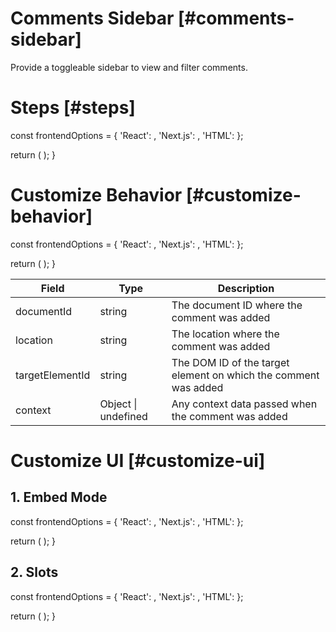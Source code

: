 

# Comments Sidebar [#comments-sidebar]

<NextSeo 
  title="Velt Docs - Comments Sidebar"
  description="Comments sidebar documentation page for the Velt SDK"
/>

<Subheading>Provide a toggleable sidebar to view and filter comments.</Subheading>
<CommentsDemo demoUrl="comments-sidebar" />

# Steps [#steps]


  const frontendOptions = {
    'React': <ReactSidebarOverview sectionId="steps" />,
    'Next.js': <ReactSidebarOverview sectionId="steps" />,
    'HTML': <HTMLSidebarOverview sectionId="steps" />
  };

  return (
    <StepTabs frontendOptions={frontendOptions} />
  );
}

<SidebarOverviewSteps />

# Customize Behavior [#customize-behavior]


  const frontendOptions = {
    'React': <ReactSidebarCustom sectionId="customize-behavior" />,
    'Next.js': <ReactSidebarCustom sectionId="customize-behavior" />,
    'HTML': <HTMLSidebarCustom sectionId="customize-behavior" />
  };

  return (
    <StepTabs frontendOptions={frontendOptions} />
  );
}

<SidebarCustomSteps />

| Field | Type | Description |
| --- | --- | --- |
| documentId | string | The document ID where the comment was added |
| location | string | The location where the comment was added |
| targetElementId | string | The DOM ID of the target element on which the comment was added |
| context | Object \| undefined | Any context data passed when the comment was added |

# Customize UI [#customize-ui]

## 1. Embed Mode


  const frontendOptions = {
    'React': <ReactSidebarEmbed sectionId="customize-ui" />,
    'Next.js': <ReactSidebarEmbed sectionId="customize-ui" />,
    'HTML': <HTMLSidebarEmbed sectionId="customize-ui" />
  };

  return (
    <StepTabs frontendOptions={frontendOptions} />
  );
}

<SidebarEmbedSteps />

## 2. Slots

  const frontendOptions = {
    'React': <ReactSidebarButton sectionId="customize-ui" />,
    'Next.js': <ReactSidebarButton sectionId="customize-ui" />,
    'HTML': <HTMLSidebarButton sectionId="customize-ui" />
  };

  return (
    <StepTabs frontendOptions={frontendOptions} />
  );
}

<SidebarSlotsSteps />